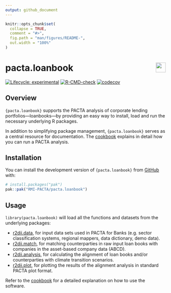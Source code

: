 ```yaml
---
output: github_document
---
```


<!-- README.md is generated from README.Rmd. Please edit that file -->

```r
knitr::opts_chunk$set(
  collapse = TRUE,
  comment = "#>",
  fig.path = "man/figures/README-",
  out.width = "100%"
)
```

# pacta.loanbook <a href='https://rmi-pacta.github.io/pacta.loanbook/'><img src='man/figures/logo.png' align="right" height="31"/></a>

<!-- badges: start -->
[![Lifecycle: experimental](https://img.shields.io/badge/lifecycle-experimental-orange.svg)](https://lifecycle.r-lib.org/articles/stages.html#experimental)
[![R-CMD-check](https://github.com/RMI-PACTA/pacta.loanbook/actions/workflows/R-CMD-check.yaml/badge.svg)](https://github.com/RMI-PACTA/pacta.loanbook/actions/workflows/R-CMD-check.yaml)
[![codecov](https://codecov.io/gh/RMI-PACTA/pacta.loanbook/graph/badge.svg)](https://app.codecov.io/gh/RMI-PACTA/pacta.loanbook)
<!-- badges: end -->

## Overview

`{pacta.loanbook}` supports the PACTA analysis of corporate lending portfolios—loanbooks—by providing an easy way to install, load and run the necessary underlying R packages.

In addition to simplifying package management, `{pacta.loanbook}` serves as a central resource for documentation. The [cookbook](https://rmi-pacta.github.io/pacta.loanbook/articles/cookbook_overview.html) explains in detail how you can run a PACTA analysis.

## Installation

You can install the development version of `{pacta.loanbook}` from [GitHub](https://github.com/) with:

``` r
# install.packages("pak")
pak::pak("RMI-PACTA/pacta.loanbook")
```

## Usage

`library(pacta.loanbook)` will load all the functions and datasets from the underlying packages:

* [r2dii.data](https://rmi-pacta.github.io/r2dii.data/), for input data sets used in PACTA for Banks (e.g. sector classification systems, regional mappers, data dictionary, demo data).
* [r2dii.match](https://rmi-pacta.github.io/r2dii.match/), for matching counterparties in raw input loan books with companies in the asset-based company data (ABCD).
* [r2dii.analysis](https://rmi-pacta.github.io/r2dii.analysis/), for calculating the alignment of loan books and/or counterparties with climate transition scenarios.
* [r2dii.plot](https://rmi-pacta.github.io/r2dii.plot/), for plotting the results of the alignment analysis in standard PACTA plot format.

Refer to the [cookbook](https://rmi-pacta.github.io/pacta.loanbook/articles/cookbook_overview.html) for a detailed explanation on how to use the software.

